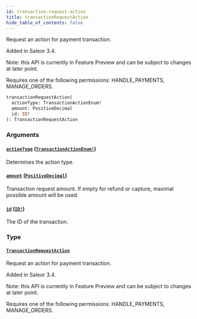 ```yaml
---
id: transaction-request-action
title: transactionRequestAction
hide_table_of_contents: false
---
```


Request an action for payment transaction.

Added in Saleor 3.4.

Note: this API is currently in Feature Preview and can be subject to changes at later point.

Requires one of the following permissions: HANDLE_PAYMENTS, MANAGE_ORDERS.

```graphql
transactionRequestAction(
  actionType: TransactionActionEnum!
  amount: PositiveDecimal
  id: ID!
): TransactionRequestAction
```

### Arguments

#### [`actionType`](#) ([`TransactionActionEnum!`](../../../developer/api-reference/enums/transaction-action-enum))

Determines the action type.

#### [`amount`](#) ([`PositiveDecimal`](../../../developer/api-reference/scalars/positive-decimal))

Transaction request amount. If empty for refund or capture, maximal possible amount will be used.

#### [`id`](#) ([`ID!`](../../../developer/api-reference/scalars/id))

The ID of the transaction.

### Type

#### [`TransactionRequestAction`](../../../developer/api-reference/objects/transaction-request-action)

Request an action for payment transaction.

Added in Saleor 3.4.

Note: this API is currently in Feature Preview and can be subject to changes at later point.

Requires one of the following permissions: HANDLE_PAYMENTS, MANAGE_ORDERS.
